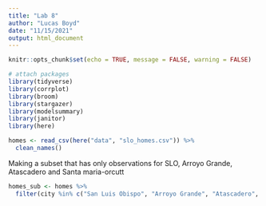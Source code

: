 ```yaml
---
title: "Lab 8"
author: "Lucas Boyd"
date: "11/15/2021"
output: html_document
---
```


```r
knitr::opts_chunk$set(echo = TRUE, message = FALSE, warning = FALSE)

# attach packages
library(tidyverse)
library(corrplot)
library(broom)
library(stargazer)
library(modelsummary)
library(janitor)
library(here)
```

```r
homes <- read_csv(here("data", "slo_homes.csv")) %>% 
  clean_names()
```

Making a subset that has only observations for SLO, Arroyo Grande, Atascadero and
Santa maria-orcutt
```r
homes_sub <- homes %>% 
  filter(city %in% c("San Luis Obispo", "Arroyo Grande", "Atascadero", "Santa Maria-Orcutt")) %>% 
  
  
```


